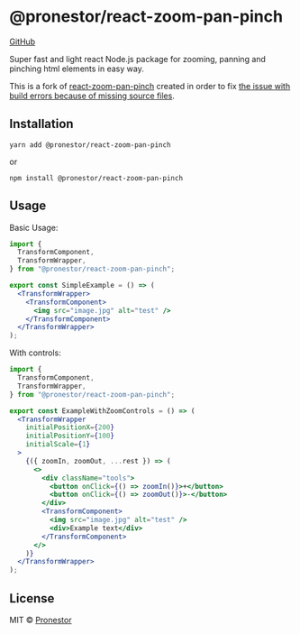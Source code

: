 
<Meta title="Docs/Introduction" />

# @pronestor/react-zoom-pan-pinch

[GitHub](https://github.com/proNestorAps/react-zoom-pan-pinch)

Super fast and light react Node.js package for zooming, panning and pinching html elements in easy way.

This is a fork of [react-zoom-pan-pinch](https://github.com/prc5/react-zoom-pan-pinch) created in order to fix [the issue with build errors because of missing source files](https://github.com/prc5/react-zoom-pan-pinch/issues/265).

## Installation

```shell
yarn add @pronestor/react-zoom-pan-pinch
```

or

```shell
npm install @pronestor/react-zoom-pan-pinch
```

## Usage

Basic Usage:

```jsx
import {
  TransformComponent,
  TransformWrapper,
} from "@pronestor/react-zoom-pan-pinch";

export const SimpleExample = () => (
  <TransformWrapper>
    <TransformComponent>
      <img src="image.jpg" alt="test" />
    </TransformComponent>
  </TransformWrapper>
);
```

With controls:

```jsx
import {
  TransformComponent,
  TransformWrapper,
} from "@pronestor/react-zoom-pan-pinch";

export const ExampleWithZoomControls = () => (
  <TransformWrapper
    initialPositionX={200}
    initialPositionY={100}
    initialScale={1}
  >
    {({ zoomIn, zoomOut, ...rest }) => (
      <>
        <div className="tools">
          <button onClick={() => zoomIn()}>+</button>
          <button onClick={() => zoomOut()}>-</button>
        </div>
        <TransformComponent>
          <img src="image.jpg" alt="test" />
          <div>Example text</div>
        </TransformComponent>
      </>
    )}
  </TransformWrapper>
);
```

## License

MIT © [Pronestor](https://github.com/proNestorAps)

